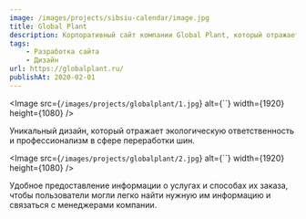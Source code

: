 ```yaml
---
image: /images/projects/sibsiu-calendar/image.jpg
title: Global Plant
description: Корпоративный сайт компании Global Plant, который отражает экологическую ответственность и профессионализм в сфере переработки шин.
tags:
    - Разработка сайта
    - Дизайн
url: https://globalplant.ru/
publishAt: 2020-02-01
---
```


<Image
    src={`/images/projects/globalplant/1.jpg`}
    alt={``}
    width={1920}
    height={1080}
/>

<Paragraph>
    Уникальный дизайн, который отражает экологическую ответственность и
    профессионализм в сфере переработки шин.
</Paragraph>

<Image
    src={`/images/projects/globalplant/2.jpg`}
    alt={``}
    width={1920}
    height={1080}
/>

<Paragraph>
    Удобное предоставление информации о услугах и способах их заказа, чтобы
    пользователи могли легко найти нужную им информацию и связаться с
    менеджерами компании.
</Paragraph>
